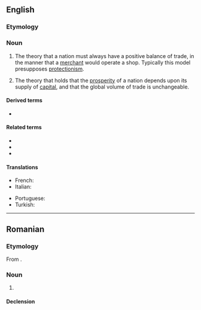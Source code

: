 ==English==

===Etymology===
{{suffix|en|mercantile|ism}}

===Noun===
{{en-noun|~}}
{{wikipedia}}

# {{lb|en|historical|economics}} The theory that a nation must always have a positive balance of trade, in the manner that a [[merchant]] would operate a shop. Typically this model presupposes [[protectionism]].
# {{lb|en|economics}} The theory that holds that the [[prosperity]] of a nation depends upon its supply of [[capital]], and that the global volume of trade is unchangeable.

====Derived terms====
* {{l|en|neomercantilism}}

====Related terms====
* {{l|en|mercantilist}}
* {{l|en|mercantilistic}}
* {{l|en|merchant}}

====Translations====
{{trans-top|the historical economic theory that a nation must always have a positive balance of trade}}
* French: {{t+|fr|mercantilisme|m}}
* Italian: {{t+|it|mercantilismo|m}}
{{trans-mid}}
* Portuguese: {{t+|pt|mercantilismo|m}}
* Turkish: {{t+|tr|merkantilizm}}
{{trans-bottom}}

{{trans-top|the economic theory that holds that the prosperity of a nation depends upon its supply of capital}}
{{trans-mid}}
{{trans-bottom}}

----

==Romanian==

===Etymology===
From {{bor|ro|fr|mercantilisme}}.

===Noun===
{{ro-noun|n|-}}

# {{l|en|mercantilism}}

====Declension====
{{ro-noun-n|n=sg}}